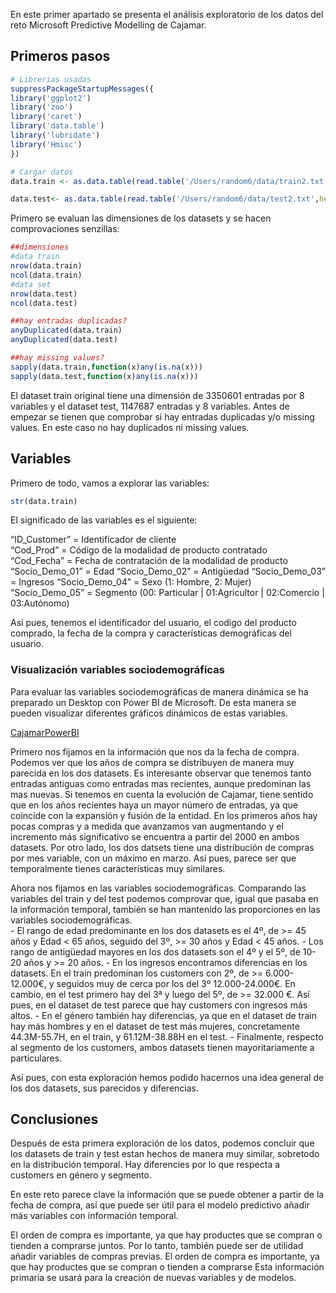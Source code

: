 En este primer apartado se presenta el análisis exploratorio de los datos del reto Microsoft Predictive Modelling de Cajamar. 

## Primeros pasos

```r
# Librerias usadas
suppressPackageStartupMessages({
library('ggplot2')
library('zoo')
library('caret')
library('data.table')
library('lubridate')
library('Hmisc')
})

# Cargar datos
data.train <- as.data.table(read.table('/Users/random6/data/train2.txt',header = T, sep = "|", stringsAsFactors = F))

data.test<- as.data.table(read.table('/Users/random6/data/test2.txt',header = T, sep = '|', stringsAsFactors = F))

```

Primero se evaluan las dimensiones de los datasets y se hacen comprovaciones senzillas:
```r
##dimensiones
#data train
nrow(data.train)
ncol(data.train)
#data set
nrow(data.test)
ncol(data.test)

##hay entradas duplicadas?
anyDuplicated(data.train)
anyDuplicated(data.test)

##hay missing values?
sapply(data.train,function(x)any(is.na(x)))
sapply(data.test,function(x)any(is.na(x)))
```
El dataset train original tiene una dimensión de 3350601 entradas por 8 variables y el dataset test, 1147687 entradas y 8 variables. Antes de empezar se tienen que comprobar si hay entradas duplicadas y/o missing values. En este caso no hay duplicados ni missing values.


## Variables

Primero de todo, vamos a explorar las variables: 
```r
str(data.train)
```
El significado de las variables es el siguiente:

"ID_Customer" = Identificador de cliente  
"Cod_Prod" = Código de la modalidad de producto contratado      
"Cod_Fecha" = Fecha de contratación de la modalidad de producto   
"Socio_Demo_01" = Edad
"Socio_Demo_02" = Antigüedad
"Socio_Demo_03" = Ingresos
"Socio_Demo_04" = Sexo (1: Hombre, 2: Mujer)
"Socio_Demo_05" = Segmento (00: Particular | 01:Agricultor | 02:Comercio | 03:Autónomo)

Así pues, tenemos el identificador del usuario, el codigo del producto comprado, la fecha de la compra y características demográficas del usuario.

### Visualización variables sociodemográficas

Para evaluar las variables sociodemográficas de manera dinámica se ha preparado un Desktop con Power BI de Microsoft. De esta manera se pueden visualizar diferentes gráficos dinámicos de estas variables. 

[CajamarPowerBI](https://app.powerbi.com/view?r=eyJrIjoiN2I5MzM5MTUtZWZhMi00MmNlLWI0NmEtMjEwOTY1NWMzOTZjIiwidCI6ImEyMzEzY2FiLWIxYzMtNGYzYS1iYjExLTIxNTc0NDdkZGJiNCIsImMiOjh9)


Primero nos fijamos en la información que nos da la fecha de compra. Podemos ver que los años de compra se distribuyen de manera muy parecida en los dos datasets. Es interesante observar que tenemos tanto entradas antiguas como entradas mas recientes, aunque predominan las mas nuevas. Si tenemos en cuenta la evolución de Cajamar, tiene sentido que en los años recientes haya un mayor número de entradas, ya que coincide con la expansión y fusión de la entidad.  En los primeros años hay pocas compras y a medida que avanzamos van augmentando y el incremento más significativo se encuentra a partir del 2000 en ambos datasets. Por otro lado, los dos datsets tiene una distribución de compras por mes variable, con un máximo en marzo. Así pues, parece ser que temporalmente tienes características muy similares.

Ahora nos fijamos en las variables sociodemográficas.
Comparando las variables del train y del test podemos comprovar que, igual que pasaba en la información temporal, también se han mantenido las proporciones en las variables sociodemográficas.  
- El rango de edad predominante en los dos datasets es el 4º, de  >= 45 años y Edad < 65 años, seguido del 3º, >= 30 años y Edad < 45 años. 
- Los rango de antigüedad mayores en los dos datasets son el 4º y el 5º, de 10-20 años y >= 20 años. 
- En los ingresos encontramos diferencias en los datasets. En el train predominan los customers con 2º, de >= 6.000-12.000€, y seguidos muy de cerca por los del 3º 12.000-24.000€. En cambio, en el test primero hay del 3ª y luego del 5º, de >= 32.000 €. Así pues, en el dataset de test parece que hay customers con ingresos más altos. 
- En el género también hay diferencias, ya que en el dataset de train hay más hombres y en el dataset de test más mujeres, concretamente 44.3M-55.7H, en el train, y 61.12M-38.88H en el test. 
- Finalmente, respecto al segmento de los customers, ambos datasets tienen mayoritariamente a particulares. 

Así pues, con esta exploración hemos podido hacernos una idea general de los dos datasets, sus parecidos y diferencias. 

## Conclusiones 

Después de esta primera exploración de los datos, podemos concluir que los datasets de train y test estan hechos de manera muy similar, sobretodo en la distribución temporal. Hay diferencies por lo que respecta a customers en género y segmento.

En este reto parece clave la información que se puede obtener a partir de la fecha de compra, así que puede ser útil para el modelo predictivo añadir más variables con información temporal.

El orden de compra es importante, ya que hay productes que se compran o tienden a comprarse juntos. Por lo tanto, también puede ser de utilidad añadir variables de compras previas. El orden de compra es importante, ya que hay productes que se compran o tienden a comprarse Esta información primaria se usará para la creación de nuevas variables y de modelos.






